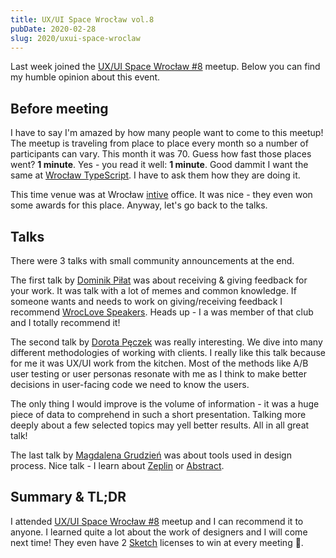 ```yaml
---
title: UX/UI Space Wrocław vol.8
pubDate: 2020-02-28
slug: 2020/uxui-space-wroclaw
---
```


Last week joined the [UX/UI Space Wrocław #8](https://www.meetup.com/UX-UI-Space-Wroclaw/events/268651212/) meetup. Below you can find my humble opinion about this event.

## Before meeting

I have to say I'm amazed by how many people want to come to this meetup! The meetup is traveling from place to place every month so a number of participants can vary. This month it was 70. Guess how fast those places went? **1 minute**. Yes - you read it well: **1 minute**. Good dammit I want the same at [Wrocław TypeScript](https://www.meetup.com/WrocTypeScript/). I have to ask them how they are doing it.

This time venue was at Wrocław [intive](https://www.intive.com/) office. It was nice - they even won some awards for this place. Anyway, let's go back to the talks.

## Talks

There were 3 talks with small community announcements at the end.

The first talk by [Dominik Piłat](https://www.behance.net/dominikpilat) was about receiving & giving feedback for your work. It was talk with a lot of memes and common knowledge. If someone wants and needs to work on giving/receiving feedback I recommend [WrocLove Speakers](https://www.facebook.com/wroclovespeakers/). Heads up - I a was member of that club and I totally recommend it!

The second talk by [Dorota Pęczek](https://www.linkedin.com/in/dorota-p%C4%99czek-148874105/) was really interesting. We dive into many different methodologies of working with clients. I really like this talk because for me it was UX/UI work from the kitchen. Most of the methods like A/B user testing or user personas resonate with me as I think to make better decisions in user-facing code we need to know the users.

The only thing I would improve is the volume of information - it was a huge piece of data to comprehend in such a short presentation. Talking more deeply about a few selected topics may yell better results. All in all great talk!

The last talk by [Magdalena Grudzień](https://www.linkedin.com/in/magdalena-grudzien-a6bb28107/) was about tools used in design process. Nice talk - I learn about [Zeplin](https://zeplin.io/) or [Abstract](https://www.abstract.com/).

## Summary & TL;DR

I attended [UX/UI Space Wrocław #8]() meetup and I can recommend it to anyone. I learned quite a lot about the work of designers and I will come next time! They even have 2 [Sketch](https://www.sketch.com/) licenses to win at every meeting 🎉.
